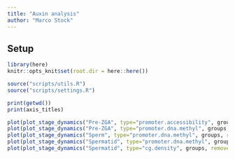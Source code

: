 ```yaml
---
title: "Auxin analysis"
author: "Marco Stock"
---
```


## Setup
```r
library(here)
knitr::opts_knit$set(root.dir = here::here())
```
```r
source("scripts/utils.R")
source("scripts/settings.R")
```
```r
print(getwd())
print(axis_titles)
```

```r
plot(plot_stage_dynamics("Pre-ZGA", type="promoter.accessibility", groups, remove_NA=TRUE, onlypeaks=FALSE, grouped=FALSE, legend=FALSE))
plot(plot_stage_dynamics("Pre-ZGA", type="promoter.dna.methyl", groups, remove_NA=TRUE, onlypeaks=FALSE, grouped=FALSE, legend=FALSE))
plot(plot_stage_dynamics("Sperm", type="promoter.dna.methyl", groups, remove_NA=TRUE, onlypeaks=FALSE, grouped=FALSE, legend=FALSE))
plot(plot_stage_dynamics("Spermatid", type="promoter.dna.methyl", groups, remove_NA=TRUE, onlypeaks=FALSE, grouped=FALSE, legend=FALSE))
plot(plot_stage_dynamics("Spermatid", type="cg.density", groups, remove_NA=TRUE, onlypeaks=FALSE, grouped=FALSE, legend=FALSE))
```